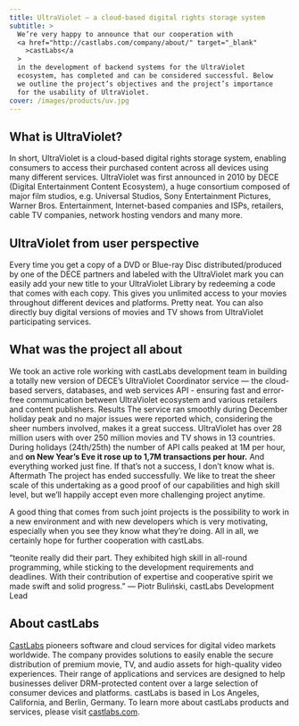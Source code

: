 ```yaml
---
title: UltraViolet — a cloud-based digital rights storage system
subtitle: >
  We’re very happy to announce that our cooperation with
  <a href="http://castlabs.com/company/about/" target="_blank"
    >castLabs</a
  >
  in the development of backend systems for the UltraViolet
  ecosystem, has completed and can be considered successful. Below
  we outline the project’s objectives and the project’s importance
  for the usability of UltraViolet.
cover: /images/products/uv.jpg
---
```

## What is UltraViolet?

In short, UltraViolet is a cloud-based digital rights storage system, enabling consumers to access their purchased content across all devices using many different services. UltraViolet was first announced in 2010 by DECE (Digital Entertainment Content Ecosystem), a huge consortium composed of major film studios, e.g. Universal Studios, Sony Entertainment Pictures, Warner Bros. Entertainment, Internet-based companies and ISPs, retailers, cable TV companies, network hosting vendors and many more.

## UltraViolet from user perspective

Every time you get a copy of a DVD or Blue-ray Disc distributed/produced by one of the DECE partners and labeled with the UltraViolet mark you can easily add your new title to your UltraViolet Library by redeeming a code that comes with each copy. This gives you unlimited access to your movies throughout different devices and platforms. Pretty neat. You can also directly buy digital versions of movies and TV shows from UltraViolet participating services.

## What was the project all about

We took an active role working with castLabs development team in building a totally new version of DECE’s UltraViolet Coordinator service — the cloud-based servers, databases, and web services API - ensuring fast and error-free communication between UltraViolet ecosystem and various retailers and content publishers.
Results
The service ran smoothly during December holiday peak and no major issues were reported which, considering the sheer numbers involved, makes it a great success. UltraViolet has over 28 million users with over 250 million movies and TV shows in 13 countries. During holidays (24th/25th) the number of API calls peaked at 1M per hour, and **on New Year’s Eve it rose up to 1,7M transactions per hour.** And everything worked just fine. If that’s not a success, I don’t know what is.
Aftermath
The project has ended successfully. We like to treat the sheer scale of this undertaking as a good proof of our capabilities and high skill level, but we’ll happily accept even more challenging project anytime.

A good thing that comes from such joint projects is the possibility to work in a new environment and with new developers which is very motivating, especially when you see they know what they’re doing. All in all, we certainly hope for further cooperation with castLabs.

<div>
“teonite really did their part. They exhibited high skill in all-round programming, while sticking to the development requirements and deadlines. With their contribution of expertise and cooperative spirit we made swift and solid progress.”  
— Piotr Buliński, castLabs Development Lead
</div>

## About castLabs

[CastLabs](http://castlabs.com/) pioneers software and cloud services for digital video markets worldwide. The company provides solutions to easily enable the secure distribution of premium movie, TV, and audio assets for high-quality video experiences. Their range of applications and services are designed to help businesses deliver DRM-protected content over a large selection of consumer devices and platforms. castLabs is based in Los Angeles, California, and Berlin, Germany. To learn more about castLabs products and services, please visit [castlabs.com](http://castlabs.com).

